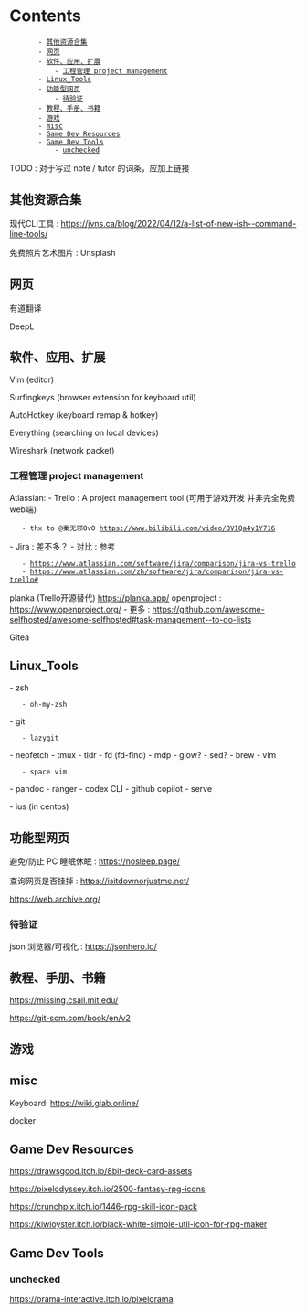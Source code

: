 = Contents =
        - [[#其他资源合集|其他资源合集]]
        - [[#网页|网页]]
        - [[#软件、应用、扩展|软件、应用、扩展]]
            - [[#软件、应用、扩展#工程管理 project management|工程管理 project management]]
        - [[#Linux_Tools|Linux_Tools]]
        - [[#功能型网页|功能型网页]]
            - [[#功能型网页#待验证|待验证]]
        - [[#教程、手册、书籍|教程、手册、书籍]]
        - [[#游戏|游戏]]
        - [[#misc|misc]]
        - [[#Game Dev Resources|Game Dev Resources]]
        - [[#Game Dev Tools|Game Dev Tools]]
            - [[#Game Dev Tools#unchecked|unchecked]]

TODO : 对于写过 note / tutor 的词条，应加上链接



== 其他资源合集 ==

现代CLI工具 : https://jvns.ca/blog/2022/04/12/a-list-of-new-ish--command-line-tools/

免费照片艺术图片 : Unsplash




== 网页 ==

有道翻译

DeepL




== 软件、应用、扩展 ==

Vim (editor)

Surfingkeys (browser extension for keyboard util)

AutoHotkey (keyboard remap & hotkey)

Everything (searching on local devices)

Wireshark (network packet)

=== 工程管理 project management ===

Atlassian:
- Trello : A project management tool (可用于游戏开发 并非完全免费 web端)
    - thx to @秦无邪OvO https://www.bilibili.com/video/BV1Qa4y1Y716
- Jira : 差不多？
- 对比 : 参考
    - https://www.atlassian.com/software/jira/comparison/jira-vs-trello
    - https://www.atlassian.com/zh/software/jira/comparison/jira-vs-trello#

planka (Trello开源替代) https://planka.app/
openproject : https://www.openproject.org/
- 更多 : https://github.com/awesome-selfhosted/awesome-selfhosted#task-management--to-do-lists

Gitea



== Linux_Tools ==

- zsh
    - oh-my-zsh
- git
    - lazygit

- neofetch
- tmux
- tldr
- fd (fd-find)
- mdp
- glow?
- sed?
- brew
- vim
    - space vim
- pandoc
- ranger
- codex CLI
- github copilot
- serve




- ius (in centos)


== 功能型网页 ==

避免/防止 PC 睡眠休眠 : https://nosleep.page/

查询网页是否挂掉 : https://isitdownorjustme.net/

https://web.archive.org/

=== 待验证 ===

json 浏览器/可视化 : https://jsonhero.io/




== 教程、手册、书籍 ==

https://missing.csail.mit.edu/

https://git-scm.com/book/en/v2

== 游戏 ==


== misc ==

Keyboard: https://wiki.glab.online/

docker

== Game Dev Resources ==

https://drawsgood.itch.io/8bit-deck-card-assets

https://pixelodyssey.itch.io/2500-fantasy-rpg-icons

https://crunchpix.itch.io/1446-rpg-skill-icon-pack

https://kiwioyster.itch.io/black-white-simple-util-icon-for-rpg-maker

== Game Dev Tools ==

=== unchecked ===

https://orama-interactive.itch.io/pixelorama
